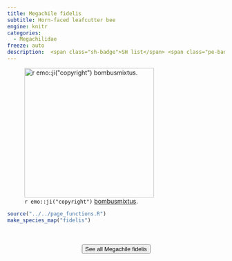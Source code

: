 ```yaml
---
title: Megachile fidelis
subtitle: Horn-faced leafcutter bee
engine: knitr
categories:
  - Megachilidae
freeze: auto
description:  <span class="sh-badge">SH list</span> <span class="pe-badge">PM Evidence</span> <span class="gali-badge">Galiano</span>
---
```

![`r emo::ji("copyright")` [bombusmixtus ](https://inaturalist.ca/photos/230154871/).](https://inaturalist-open-data.s3.amazonaws.com/photos/230154871/large.jpeg){height=300}





```r
source("../../page_functions.R")
make_species_map("fidelis")
```
<br><br>
<center>


<a href="https://inaturalist.ca/observations?place_id=any&quality_grade=research&subview=map&taxon_id=309381"><button type="button" class="btn btn-secondary">See all Megachile fidelis <i class="fa-solid fa-arrow-up-right-from-square"></i> </button></a>
</center>
